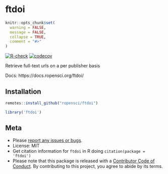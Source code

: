 ftdoi
=====

```r
knitr::opts_chunk$set(
  warning = FALSE,
  message = FALSE,
  collapse = TRUE,
  comment = "#>"
)
```

[![R-check](https://github.com/ropensci/ftdoi/workflows/R-check/badge.svg)](https://github.com/ropensci/ftdoi/actions?query=workflow%3AR-check)
[![codecov](https://codecov.io/gh/ropensci/ftdoi/branch/master/graph/badge.svg)](https://codecov.io/gh/ropensci/ftdoi)


Retrieve full-text urls on a per publisher basis

Docs: https://docs.ropensci.org/ftdoi/

## Installation

```r
remotes::install_github("ropensci/ftdoi")
```

```r
library('ftdoi')
```

## Meta

* Please [report any issues or bugs](https://github.com/ropenscilabs/ftdoi/issues).
* License: MIT
* Get citation information for `ftdoi` in R doing `citation(package = 'ftdoi')`
* Please note that this package is released with a [Contributor Code of Conduct](https://ropensci.org/code-of-conduct/). By contributing to this project, you agree to abide by its terms.
